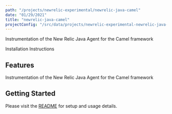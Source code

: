 ```yaml
---
path: "/projects/newrelic-experimental/newrelic-java-camel"
date: "01/29/2021"
title: "newrelic-java-camel"
projectConfig: "/src/data/projects/newrelic-experimental-newrelic-java-camel.json"
---
```


<!-- Imports must occur at the top of the file -->

Instrumentation of the New Relic Java Agent for the Camel framework

<Link to="https://github.com/newrelic-experimental/newrelic-java-camel">Installation Instructions</Link>

## Features

Instrumentation of the New Relic Java Agent for the Camel framework

## Getting Started

Please visit the [README](https://github.com/newrelic-experimental/newrelic-java-camel#readme) for setup and usage details.
